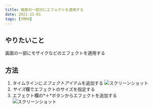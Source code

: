 ```yaml
---
title: 画面の一部分にエフェクトを適用する
date: 2021-11-01
tags: [YMM4]
---
```

## やりたいこと
画面の一部にモザイクなどのエフェクトを適用する

## 方法
1. タイムラインに*エフェクトアイテム*を追加する
![スクリーンショット](画面の一部分にエフェクトを適用する_1825.png)
1. *サイズ*欄でエフェクトのサイズを指定する
1. エフェクト欄の*＋*ボタンからエフェクトを追加する
![スクリーンショット](画面の一部分にエフェクトを適用する_1946.png)